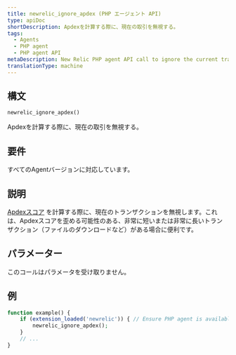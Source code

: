 ```yaml
---
title: newrelic_ignore_apdex (PHP エージェント API)
type: apiDoc
shortDescription: Apdexを計算する際に、現在の取引を無視する。
tags:
  - Agents
  - PHP agent
  - PHP agent API
metaDescription: New Relic PHP agent API call to ignore the current transaction when calculating your app's overall Apdex score.
translationType: machine
---
```


## 構文

```php
newrelic_ignore_apdex()
```

Apdexを計算する際に、現在の取引を無視する。

## 要件

すべてのAgentバージョンに対応しています。

## 説明

[Apdexスコア](/docs/apm/new-relic-apm/apdex/apdex-measuring-user-satisfaction) を計算する際に、現在のトランザクションを無視します。これは、Apdexスコアを歪める可能性のある、非常に短いまたは非常に長いトランザクション（ファイルのダウンロードなど）がある場合に便利です。

## パラメーター

このコールはパラメータを受け取りません。

## 例

```php
function example() {
    if (extension_loaded('newrelic')) { // Ensure PHP agent is available
        newrelic_ignore_apdex();
    }
    // ...
}
```